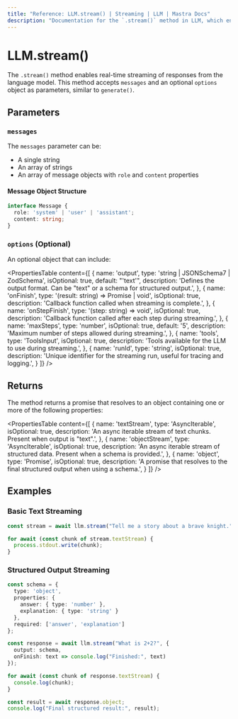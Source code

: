 ```yaml
---
title: "Reference: LLM.stream() | Streaming | LLM | Mastra Docs"
description: "Documentation for the `.stream()` method in LLM, which enables real-time streaming of responses."
---
```


# LLM.stream()

The `.stream()` method enables real-time streaming of responses from the language model. This method accepts `messages` and an optional `options` object as parameters, similar to `generate()`.

## Parameters

### `messages`

The `messages` parameter can be:

- A single string
- An array of strings  
- An array of message objects with `role` and `content` properties

#### Message Object Structure

```typescript
interface Message {
  role: 'system' | 'user' | 'assistant';
  content: string;
}
```

### `options` (Optional)

An optional object that can include:

<PropertiesTable
  content={[
    {
      name: 'output',
      type: 'string | JSONSchema7 | ZodSchema',
      isOptional: true,
      default: "'text'",
      description: 'Defines the output format. Can be "text" or a schema for structured output.',
    },
    {
      name: 'onFinish',
      type: '(result: string) => Promise<void> | void',
      isOptional: true,
      description: 'Callback function called when streaming is complete.',
    },
    {
      name: 'onStepFinish',
      type: '(step: string) => void',
      isOptional: true,
      description: 'Callback function called after each step during streaming.',
    },
    {
      name: 'maxSteps',
      type: 'number',
      isOptional: true,
      default: '5',
      description: 'Maximum number of steps allowed during streaming.',
    },
    {
      name: 'tools',
      type: 'ToolsInput',
      isOptional: true,
      description: 'Tools available for the LLM to use during streaming.',
    },
    {
      name: 'runId',
      type: 'string',
      isOptional: true,
      description: 'Unique identifier for the streaming run, useful for tracing and logging.',
    }
  ]}
/>

## Returns

The method returns a promise that resolves to an object containing one or more of the following properties:

<PropertiesTable
  content={[
    {
      name: 'textStream',
      type: 'AsyncIterable<string>',
      isOptional: true,
      description: 'An async iterable stream of text chunks. Present when output is "text".',
    },
    {
      name: 'objectStream',
      type: 'AsyncIterable<object>',
      isOptional: true,
      description: 'An async iterable stream of structured data. Present when a schema is provided.',
    },
    {
      name: 'object',
      type: 'Promise<object>',
      isOptional: true,
      description: 'A promise that resolves to the final structured output when using a schema.',
    }
  ]}
/>

## Examples

### Basic Text Streaming

```typescript
const stream = await llm.stream("Tell me a story about a brave knight.");

for await (const chunk of stream.textStream) {
  process.stdout.write(chunk);
}
```

### Structured Output Streaming

```typescript
const schema = {
  type: 'object',
  properties: {
    answer: { type: 'number' },
    explanation: { type: 'string' }
  },
  required: ['answer', 'explanation']
};

const response = await llm.stream("What is 2+2?", {
  output: schema,
  onFinish: text => console.log("Finished:", text)
});

for await (const chunk of response.textStream) {
  console.log(chunk);
}

const result = await response.object;
console.log("Final structured result:", result);
```